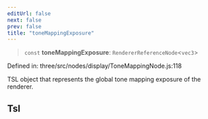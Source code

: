 ```yaml
---
editUrl: false
next: false
prev: false
title: "toneMappingExposure"
---
```


> `const` **toneMappingExposure**: `RendererReferenceNode`\<`vec3`\>

Defined in: three/src/nodes/display/ToneMappingNode.js:118

TSL object that represents the global tone mapping exposure of the renderer.

## Tsl
